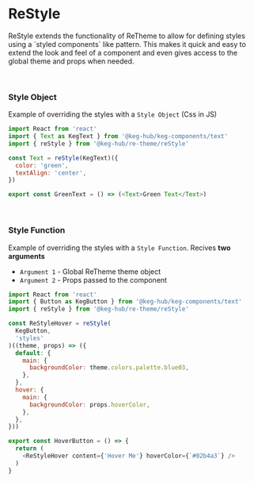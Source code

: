 <!--- Theme.stories.mdx -->



<Meta title="ReStyle" />

# ReStyle
<p>
  ReStyle extends the functionality of ReTheme to allow for defining styles using a `styled components` like pattern. This makes it quick and easy to extend the look and feel of a component and even gives access to the global theme and props when needed.
</p>

<br/>

### Style Object
Example of overriding the styles with a `Style Object` (Css in JS)

<Preview>
  <Story name='Text'>
    <GreenText />
  </Story>
</Preview>

```js
import React from 'react'
import { Text as KegText } from '@keg-hub/keg-components/text'
import { reStyle } from '@keg-hub/re-theme/reStyle'

const Text = reStyle(KegText)({
  color: 'green',
  textAlign: 'center',
})

export const GreenText = () => (<Text>Green Text</Text>)

```

<br/>

### Style Function
Example of overriding the styles with a `Style Function`. Recives **two arguments**
  * `Argument 1` - Global ReTheme theme object
  * `Argument 2` - Props passed to the component

<Preview>
  <Story name='Hover'>
    <HoverButton />
  </Story>
</Preview>

```js
import React from 'react'
import { Button as KegButton } from '@keg-hub/keg-components/text'
import { reStyle } from '@keg-hub/re-theme/reStyle'

const ReStyleHover = reStyle(
  KegButton,
  'styles'
)((theme, props) => ({
  default: {
    main: {
      backgroundColor: theme.colors.palette.blue03,
    },
  },
  hover: {
    main: {
      backgroundColor: props.hoverColor,
    },
  },
}))

export const HoverButton = () => {
  return (
    <ReStyleHover content={'Hover Me'} hoverColor={`#02b4a3`} />
  )
}
```